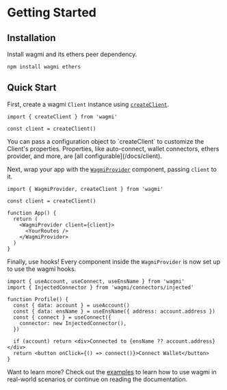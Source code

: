 
# Getting Started

## Installation

Install wagmi and its ethers peer dependency.

```plaintext
npm install wagmi ethers
```

## Quick Start

First, create a wagmi `Client` instance using [`createClient`](/docs/client).

```tsx {3}
import { createClient } from 'wagmi'

const client = createClient()
```

<Callout>
  You can pass a configuration object to `createClient` to customize the
  Client's properties. Properties, like auto-connect, wallet connectors, ethers
  provider, and more, are [all configurable](/docs/client).
</Callout>

Next, wrap your app with the [`WagmiProvider`](/docs/wagmi-provider) component, passing `client` to it.

```tsx {7-9}
import { WagmiProvider, createClient } from 'wagmi'

const client = createClient()

function App() {
  return (
    <WagmiProvider client={client}>
      <YourRoutes />
    </WagmiProvider>
  )
}
```

Finally, use hooks! Every component inside the `WagmiProvider` is now set up to use the wagmi hooks.

```tsx {5,6,7-9}
import { useAccount, useConnect, useEnsName } from 'wagmi'
import { InjectedConnector } from 'wagmi/connectors/injected'

function Profile() {
  const { data: account } = useAccount()
  const { data: ensName } = useEnsName({ address: account.address })
  const { connect } = useConnect({
    connector: new InjectedConnector(),
  })

  if (account) return <div>Connected to {ensName ?? account.address}</div>
  return <button onClick={() => connect()}>Connect Wallet</button>
}
```

Want to learn more? Check out the [examples](/examples/connect-wallet) to learn how to use wagmi in real-world scenarios or continue on reading the documentation.
